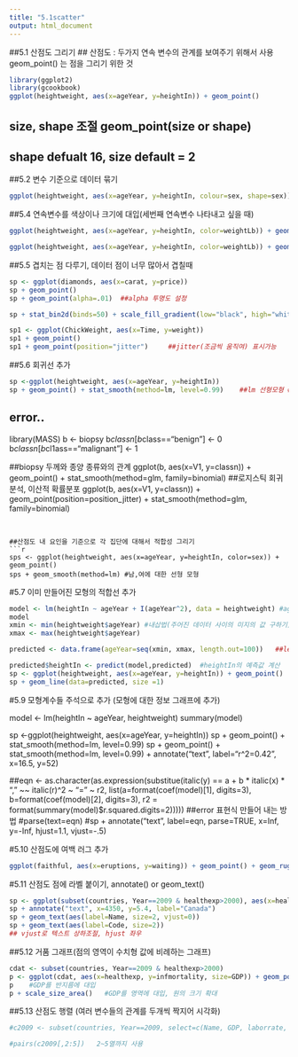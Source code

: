 ```yaml
---
title: "5.1scatter"
output: html_document
---
```


##5.1 산점도 그리기
## 산점도 : 두가지 연속 변수의 관계를 보여주기 위해서 사용 geom_point() 는 점을 그리기 위한 것

```r
library(ggplot2)
library(gcookbook)
ggplot(heightweight, aes(x=ageYear, y=heightIn)) + geom_point()

```


## size, shape 조절 geom_point(size or shape)
## shape defualt 16, size default = 2




##5.2 변수 기준으로 데이터 묶기

```r
ggplot(heightweight, aes(x=ageYear, y=heightIn, colour=sex, shape=sex)) + geom_point()  ## scale_shape_manual(values=c(1,2)) + sclae_color_brewer(palette="Set1") p.75

```


##5.4 연속변수를 색상이나 크기에 대입(세번째 연속변수 나타내고 싶을 때)

```r
ggplot(heightweight, aes(x=ageYear, y=heightIn, color=weightLb)) + geom_point()

ggplot(heightweight, aes(x=ageYear, y=heightIn, color=weightLb)) + geom_point() + scale_color_gradient(low="black", high="white")
```

##5.5 겹치는 점 다루기, 데이터 점이 너무 많아서 겹칠때
```r
sp <- ggplot(diamonds, aes(x=carat, y=price))
sp + geom_point()
sp + geom_point(alpha=.01)  ##alpha 투명도 설정

sp + stat_bin2d(binds=50) + scale_fill_gradient(low="black", high="white")  ##binning(네모난 상자로데이터 묶어서)

sp1 <- ggplot(ChickWeight, aes(x=Time, y=weight))
sp1 + geom_point()
sp1 + geom_point(position="jitter")     ##jitter(조금씩 움직여) 표시가능
```



##5.6 회귀선 추가
```r
sp <-ggplot(heightweight, aes(x=ageYear, y=heightIn))
sp + geom_point() + stat_smooth(method=lm, level=0.99)    ##lm 선형모형 ##se=FALSE로 신뢰구간 끌 수도 있음
```


## error..
library(MASS)
b <- biopsy
b$classn[b$class=="benign"] <- 0
b$classn[b$cl1ass=="malignant"] <- 1

##biopsy 두께와 종양 종류와의 관계
ggplot(b, aes(x=V1, y=classn)) + geom_point() + stat_smooth(method=glm, family=binomial) ##로지스틱 회귀분석, 이산적 확률분포
ggplot(b, aes(x=V1, y=classn)) + geom_point(position=position_jitter) + stat_smooth(method=glm, family=binomial)
```


##산점도 내 요인을 기준으로 각 집단에 대해서 적합성 그리기
```r
sps <- ggplot(heightweight, aes(x=ageYear, y=heightIn, color=sex)) + geom_point() 
sps + geom_smooth(method=lm) #남,여에 대한 선형 모형
```

#5.7 이미 만들어진 모형의 적합선 추가
```r
model <- lm(heightIn ~ ageYear + I(ageYear^2), data = heightweight) #ageYear 를 heightIn의 예측변수로 두고 
model
xmin <- min(heightweight$ageYear) #내삽법(주어진 데이터 사이의 미지의 값 구하기) ageYear 기준
xmax <- max(heightweight$ageYear)

predicted <- data.frame(ageYear=seq(xmin, xmax, length.out=100))   ##length는 빈도수, seq는 벡터 생성

predicted$heightIn <- predict(model,predicted)  #heightIn의 예측값 계산
sp <- ggplot(heightweight, aes(x=ageYear, y=heightIn)) + geom_point()
sp + geom_line(data=predicted, size =1)
```

#5.9 모형계수들 주석으로 추가 (모형에 대한 정보 그래프에 추가)

model <- lm(heightIn ~ ageYear, heightweight)
summary(model)


sp <-ggplot(heightweight, aes(x=ageYear, y=heightIn))
sp + geom_point() + stat_smooth(method=lm, level=0.99) 
sp + geom_point() + stat_smooth(method=lm, level=0.99) + annotate("text", label="r^2=0.42", x=16.5, y=52)

##eqn <- as.character(as.expression(substitue(italic(y) == a + b * italic(x) * "," ~~ italic(r)^2 ~ "=" ~ r2, list(a=format(coef(model)[1], digits=3), b=format(coef(model)[2], digits=3), r2 = format(summary(model)$r.squared.digits=2)))))  ##error 표현식 만들어 내는 방법
#parse(text=eqn)
#sp + annotate("text", label=eqn, parse=TRUE, x=Inf, y=-Inf, hjust=1.1, vjust=-.5)

#5.10 산점도에 여백 러그 추가
```r
ggplot(faithful, aes(x=eruptions, y=waiting)) + geom_point() + geom_rug()  #한눈에 알아볼 수 있게

```

#5.11 산점도 점에 라벨 붙이기, annotate() or geom_text()
```r
sp <- ggplot(subset(countries, Year==2009 & healthexp>2000), aes(x=healthexp, y=infmortality)) + geom_point() #의료비와 1000명 대비 유아 사망률 관계, 2009년
sp + annotate("text", x=4350, y=5.4, label="Canada")    
sp + geom_text(aes(label=Name, size=2, vjust=0))
sp + geom_text(aes(label=Code, size=2))  
## vjust로 텍스트 상하조절, hjust 좌우

```

##5.12 거품 그래프(점의 영역이 수치형 값에 비례하는 그래프)
```r
cdat <- subset(countries, Year==2009 & healthexp>2000)
p <- ggplot(cdat, aes(x=healthexp, y=infmortality, size=GDP)) + geom_point()
p    #GDP를 반지름에 대입
p + scale_size_area()   #GDP를 영역에 대입, 원의 크기 확대


```

##5.13 산점도 행렬 (여러 변수들의 관계를 두개씩 짝지어 시각화)
```r
#c2009 <- subset(countries, Year==2009, select=c(Name, GDP, laborrate, healthexp, infmortality))   ##error

#pairs(c2009[,2:5])   2~5열까지 사용
```